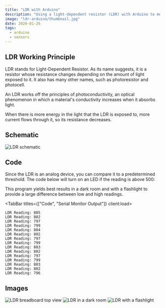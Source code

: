 ```yaml
---
title: "LDR with Arduino"
description: "Using a light-dependent resistor (LDR) with Arduino to measure brightness"
image: "ldr-arduino/thumbnail.jpg"
date: 2020-01-26
tags:
  - arduino
  - sensors
---
```



## LDR Working Principle

LDR stands for Light-Dependent Resistor. As its name suggests, it is a resistor whose resistance changes depending on the amount of light exposed to it. It also has many other names, such as photoresistor and photocell.

An LDR works off the principles of photoconductivity, an optical phenomenon in which a material's conductivity increases when it absorbs light.

When there is more energy in the light that the LDR is exposed to, more current flows through it, so its resistance decreases.

## Schematic

![LDR schematic](@img/ldr-arduino/schematic.png)

## Code

Since the LDR is an analog device, you can compare it to a predetermined threshold. The code below will turn on an LED if the reading is above 500:

<Alert>
  This program yields best results in a dark room and with a flashlight to provide a large difference between low and high readings.
</Alert>

<TabBar titles={["Code", "Serial Monitor Output"]} client:load>
  <TabPane index={0} client:load>
    <CodeFile src="code/LDR.ino" />
  </TabPane>
  <TabPane index={1} client:load>
```
LDR Reading: 805
LDR Reading: 802
LDR Reading: 797
LDR Reading: 799
LDR Reading: 804
LDR Reading: 802
LDR Reading: 797
LDR Reading: 799
LDR Reading: 803
LDR Reading: 802
LDR Reading: 797
LDR Reading: 799
LDR Reading: 803
LDR Reading: 802
LDR Reading: 796
```
  </TabPane>
</TabBar>

## Images

![LDR breadboard top view](@img/ldr-arduino/top.jpg)
![LDR in a dark room](@img/ldr-arduino/dark.jpg)
![LDR with a flashlight](@img/ldr-arduino/light.jpg)
